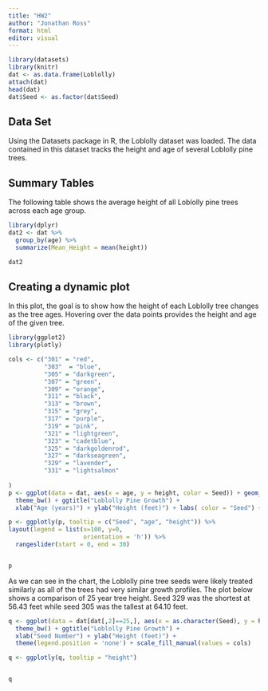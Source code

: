 ```yaml
---
title: "HW2"
author: "Jonathan Ross"
format: html
editor: visual
---
```


```r
library(datasets)
library(knitr)
dat <- as.data.frame(Loblolly)
attach(dat)
head(dat)
dat$Seed <- as.factor(dat$Seed)
```


## Data Set

Using the Datasets package in R, the Loblolly dataset was loaded. The data contained in this dataset tracks the height and age of several Loblolly pine trees.  

## Summary Tables

The following table shows the average height of all Loblolly pine trees across each age group. 

```r
library(dplyr)
dat2 <- dat %>%
  group_by(age) %>%
  summarize(Mean_Height = mean(height))

dat2
```



## Creating a dynamic plot 

In this plot, the goal is to show how the height of each Loblolly tree changes as the tree ages. Hovering over the data points provides the height and age of the given tree. 

```r
library(ggplot2)
library(plotly)

cols <- c("301" = "red", 
          "303"  = "blue",
          "305" = "darkgreen",
          "307" = "green",
          "309" = "orange",
          "311" = "black",
          "313" = "brown",
          "315" = "grey",
          "317" = "purple",
          "319" = "pink",
          "321" = "lightgreen",
          "323" = "cadetblue",
          "325" = "darkgoldenrod",
          "327" = "darkseagreen",
          "329" = "lavender",
          "331" = "lightsalmon"
  
)
p <- ggplot(data = dat, aes(x = age, y = height, color = Seed)) + geom_point() + geom_line() + 
  theme_bw() + ggtitle("Loblolly Pine Growth") + 
  xlab("Age (years)") + ylab("Height (feet)") + labs( color = "Seed") + scale_color_manual(values = cols)

p <- ggplotly(p, tooltip = c("Seed", "age", "height")) %>%
layout(legend = list(x=100, y=0, 
                     orientation = 'h')) %>%
  rangeslider(start = 0, end = 30)


p
```

As we can see in the chart, the Loblolly pine tree seeds were likely treated similarly as all of the trees had very similar growth profiles. The plot below shows a comparison of 25 year tree height. Seed 329 was the shortest at 56.43 feet while seed 305 was the tallest at 64.10 feet. 

```r
q <- ggplot(data = dat[dat[,2]==25,], aes(x = as.character(Seed), y = height, fill = as.factor(Seed))) + geom_col() + 
  theme_bw() + ggtitle("Loblolly Pine Growth") + 
  xlab("Seed Number") + ylab("Height (feet)") + 
  theme(legend.position = 'none') + scale_fill_manual(values = cols)

q <- ggplotly(q, tooltip = "height") 


q
```







